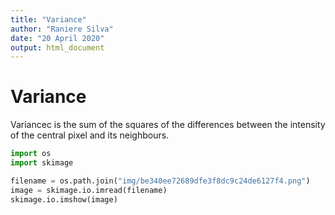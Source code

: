 ```yaml
---
title: "Variance"
author: "Raniere Silva"
date: "20 April 2020"
output: html_document
---
```


# Variance

Variancec is
the sum of the squares of the differences
between the intensity of the central pixel and its neighbours.

```python
import os
import skimage

filename = os.path.join("img/be340ee72689dfe3f8dc9c24de6127f4.png")
image = skimage.io.imread(filename)
skimage.io.imshow(image)
```
